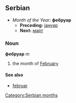 ==Serbian==
*''Month of the Year:'' '''фебруар'''
**'''Preceding:''' [[јануар]]
**'''Next:''' [[март]]
===Noun===
'''фебруар''' ''m''
#the month of [[February]]
====See also====
*[[februar]]
[[Category:Serbian months]]